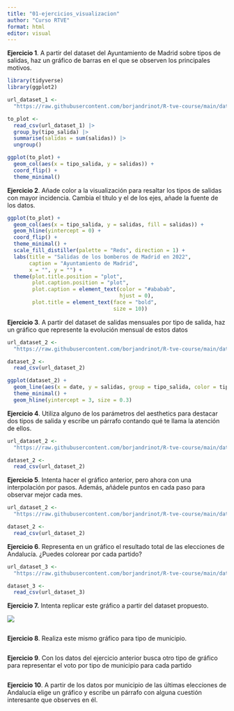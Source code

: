 ```yaml
---
title: "01-ejercicios_visualizacion"
author: "Curso RTVE"
format: html
editor: visual
---
```


**Ejercicio 1**. A partir del dataset del Ayuntamiento de Madrid sobre tipos de salidas, haz un gráfico de barras en el que se observen los principales motivos.

```r

library(tidyverse)
library(ggplot2)

url_dataset_1 <- 
  "https://raw.githubusercontent.com/borjandrinot/R-tve-course/main/data_raw/data_bomberos_long.csv?token=GHSAT0AAAAAACBGV6DD3CKXQYP3D4STFQ6WZBVASHA"

to_plot <- 
  read_csv(url_dataset_1) |> 
  group_by(tipo_salida) |> 
  summarise(salidas = sum(salidas)) |> 
  ungroup()

ggplot(to_plot) + 
  geom_col(aes(x = tipo_salida, y = salidas)) +
  coord_flip() +
  theme_minimal()

```

**Ejercicio 2**. Añade color a la visualización para resaltar los tipos de salidas con mayor incidencia. Cambia el título y el de los ejes, añade la fuente de los datos.

```r

ggplot(to_plot) + 
  geom_col(aes(x = tipo_salida, y = salidas, fill = salidas)) +
  geom_hline(yintercept = 0) +
  coord_flip() +
  theme_minimal() +
  scale_fill_distiller(palette = "Reds", direction = 1) +
  labs(title = "Salidas de los bomberos de Madrid en 2022", 
       caption = "Ayuntamiento de Madrid", 
       x = "", y = "") +
  theme(plot.title.position = "plot",
        plot.caption.position = "plot",
        plot.caption = element_text(color = "#ababab",
                                    hjust = 0),
        plot.title = element_text(face = "bold",
                                  size = 10))

```

**Ejercicio 3**. A partir del dataset de salidas mensuales por tipo de salida, haz un gráfico que represente la evolución mensual de estos datos

```r

url_dataset_2 <- 
  "https://raw.githubusercontent.com/borjandrinot/R-tve-course/main/data_raw/data_bomberos_monthly.csv"

dataset_2 <- 
  read_csv(url_dataset_2)

ggplot(dataset_2) +
  geom_line(aes(x = date, y = salidas, group = tipo_salida, color = tipo_salida)) +
  theme_minimal() +
  geom_hline(yintercept = 3, size = 0.3)

```

**Ejercicio 4**. Utiliza alguno de los parámetros del aesthetics para destacar dos tipos de salida y escribe un párrafo contando qué te llama la atención de ellos.

```r

url_dataset_2 <- 
  "https://raw.githubusercontent.com/borjandrinot/R-tve-course/main/data_raw/data_bomberos_monthly.csv"

dataset_2 <- 
  read_csv(url_dataset_2)
```

**Ejercicio 5**. Intenta hacer el gráfico anterior, pero ahora con una interpolación por pasos. Además, añádele puntos en cada paso para observar mejor cada mes.

```r

url_dataset_2 <- 
  "https://raw.githubusercontent.com/borjandrinot/R-tve-course/main/data_raw/data_bomberos_monthly.csv"

dataset_2 <- 
  read_csv(url_dataset_2)
```

**Ejercicio 6**. Representa en un gráfico el resultado total de las elecciones de Andalucía. ¿Puedes colorear por cada partido?

```r

url_dataset_3 <- 
  "https://raw.githubusercontent.com/borjandrinot/R-tve-course/main/data_raw/2022_andalucia_voto_total.csv"

dataset_3 <- 
  read_csv(url_dataset_3)
```

**Ejercicio 7.** Intenta replicar este gráfico a partir del dataset propuesto.

![](images/resultados_provs_andalucia.png)

```r

```

**Ejercicio 8**. Realiza este mismo gráfico para tipo de municipio.

```r

```

**Ejercicio 9**. Con los datos del ejercicio anterior busca otro tipo de gráfico para representar el voto por tipo de municipio para cada partido

```r

```

**Ejercicio 10**. A partir de los datos por municipio de las últimas elecciones de Andalucía elige un gráfico y escribe un párrafo con alguna cuestión interesante que observes en él.

```r

```
